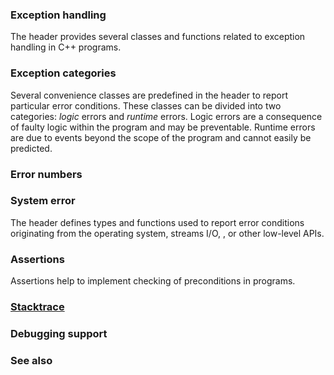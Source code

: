 {{title|Diagnostics library}}
{{cpp/error/navbar}}

===Exception handling===
The header {{header|exception}} provides several classes and functions related to exception handling in C++ programs.

{{dsc begin}}
{{dsc header|exception}}
{{dsc inc|cpp/error/dsc exception}}
{{dsc h2|Capture and storage of exception objects}}
{{dsc inc|cpp/error/dsc uncaught_exception}}
{{dsc inc|cpp/error/dsc exception_ptr}}
{{dsc inc|cpp/error/dsc make_exception_ptr}}
{{dsc inc|cpp/error/dsc current_exception}}
{{dsc inc|cpp/error/dsc rethrow_exception}}
{{dsc inc|cpp/error/dsc nested_exception}}
{{dsc inc|cpp/error/dsc throw_with_nested}}
{{dsc inc|cpp/error/dsc rethrow_if_nested}}
{{dsc h2|Handling of failures in exception handling}}
{{dsc header|exception}}
{{dsc inc|cpp/error/dsc terminate}}
{{dsc inc|cpp/error/dsc terminate_handler}}
{{dsc inc|cpp/error/dsc get_terminate}}
{{dsc inc|cpp/error/dsc set_terminate}}
{{dsc inc|cpp/error/dsc bad_exception}}
{{anchor|Handling of exception specification violations}}
{{dsc h2|Handling of exception specification violations {{mark until c++17}}}}
{{dsc inc|cpp/error/dsc unexpected}}
{{dsc inc|cpp/error/dsc unexpected_handler}}
{{dsc inc|cpp/error/dsc get_unexpected}}
{{dsc inc|cpp/error/dsc set_unexpected}}
{{dsc end}}

===Exception categories===
Several convenience classes are predefined in the header {{tt|&lt;stdexcept&gt;}} to report particular error conditions. These classes can be divided into two categories: ''logic'' errors and ''runtime'' errors. Logic errors are a consequence of faulty logic within the program and may be preventable. Runtime errors are due to events beyond the scope of the program and cannot easily be predicted.

{{dsc begin}}
{{dsc header|stdexcept}}
{{dsc inc|cpp/error/inc logic_error}}
{{dsc inc|cpp/error/inc invalid_argument}}
{{dsc inc|cpp/error/inc domain_error}}
{{dsc inc|cpp/error/inc length_error}}
{{dsc inc|cpp/error/inc out_of_range}}
{{dsc inc|cpp/error/inc runtime_error}}
{{dsc inc|cpp/error/inc range_error}}
{{dsc inc|cpp/error/inc overflow_error}}
{{dsc inc|cpp/error/inc underflow_error}}
{{dsc tclass|cpp/error/tx_exception|exception class to cancel atomic transactions|notes={{mark since tm ts}}}}
{{dsc end}}

===Error numbers===
{{dsc begin}}
{{dsc header|cerrno}}
{{dsc inc|cpp/error/dsc errno}}
{{dsc inc|cpp/error/dsc errno_macros}}
{{dsc end}}

{{anchor|System error}}
===System error {{mark since c++11}}===
The header {{tt|&lt;system_error&gt;}} defines types and functions used to report error conditions originating from the operating system, streams I/O, {{lc|std::future}}, or other low-level APIs.

{{dsc begin}}
{{dsc header|system_error}}
{{dsc inc|cpp/error/dsc error_category}}
{{dsc inc|cpp/error/dsc generic_category}}
{{dsc inc|cpp/error/dsc system_category}}
{{dsc inc|cpp/error/dsc error_condition}}
{{dsc inc|cpp/error/dsc errc}}
{{dsc inc|cpp/error/dsc error_code}}
{{dsc inc|cpp/error/dsc system_error}}
{{dsc end}}

===Assertions===
Assertions help to implement checking of preconditions in programs.

{{dsc begin}}
{{dsc header|cassert}}
{{dsc inc|cpp/error/dsc assert}}
{{dsc end}}

{{anchor|Stacktrace}}
===[[cpp/utility/basic_stacktrace|Stacktrace]] {{mark since c++23}}===
{{dsc begin}}
{{dsc header|stacktrace}}
{{dsc inc|cpp/utility/dsc stacktrace_entry}}
{{dsc inc|cpp/utility/dsc basic_stacktrace}}
{{dsc end}}

{{anchor|Debugging support}}
===Debugging support {{mark since c++26}}===
{{dsc begin}}
{{dsc header|debugging}}
{{dsc inc|cpp/utility/dsc breakpoint}}
{{dsc inc|cpp/utility/dsc breakpoint_if_debugging}}
{{dsc inc|cpp/utility/dsc is_debugger_present}}
{{dsc end}}

===See also===
{{dsc begin}}
{{dsc inc|cpp/language/dsc static_assert}}
{{dsc see c|c/error|Error handling|nomono=true}}
{{dsc end}}

{{langlinks|de|es|fr|it|ja|pt|ru|zh}}